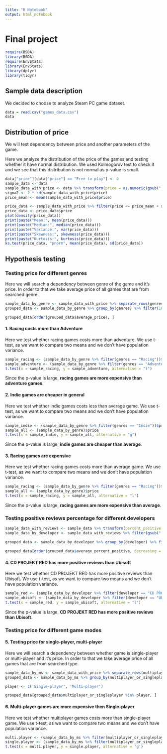 ```yaml
---
title: "R Notebook"
output: html_notebook
---
```


# Final project

```r
require(BSDA)
library(BSDA)
require(EnvStats)
library(EnvStats)
library(dplyr)
library(tidyr)
```

## Sample data description

We decided to choose to analyze Steam PC game dataset.

```r
data = read.csv("games_data.csv")
data
```

## Distribution of price

We will test dependency between price and another parameters of the game.

Here we analyze the distribution of the price of the games and testing whether it have normal distribution. We used Kolmogorov test to check it and we see that this distribution is not normal as p-value is small.

```r
data["price"][data["price"] == "Free to play"] <- 0
sample_data <- data
sample_data_with_price <- data %>% transform(price = as.numeric(gsub(",", "", price))) %>% filter(!is.na(price))
sigma2 <- 2 * sd(sample_data_with_price$price)
price_mean <- mean(sample_data_with_price$price)

price_data <- sample_data_with_price %>% filter(price <= price_mean + sigma2)
price_data <- price_data$price
plot(density(price_data))
print(paste("Mean:", mean(price_data)))
print(paste("Median:", median(price_data)))
print(paste("Variance:", var(price_data)))
print(paste("Skewness:", skewness(price_data)))
print(paste("Kurtosis:", kurtosis(price_data)))
ks.test(price_data, "pnorm", mean(price_data), sd(price_data))
```

## Hypothesis testing

### Testing price for different genres

Here we will search a dependency between genre of the game and it's price. In order to that we take average price of all games that are from searched genre.

```r
sample_data_by_genre <- sample_data_with_price %>% separate_rows(genres, sep = ";") %>% filter(gsub(" ", "", genres) != "")
grouped_data <- sample_data_by_genre %>% group_by(genres) %>% filter(10 < n()) %>% summarise_at(vars(price), list(average_price = mean))

grouped_data[order(grouped_data$average_price), ]
```

#### 1. Racing costs more than Adventure

Here we test whether racing games costs more than adventure. We use t-test, as we want to compare two means and we don't have population variance.

```r
sample_racing <- (sample_data_by_genre %>% filter(genres == "Racing"))$price
sample_adventure <- (sample_data_by_genre %>% filter(genres == "Adventure"))$price
t.test(x = sample_racing, y = sample_adventure, alternative = "l")
```

Since the p-value is large, **racing games are more expensive than adventure games**.

#### 2. Indie games are cheaper in general

Here we test whether indie games costs less than average game. We use t-test, as we want to compare two means and we don't have population variance.

```r
sample_indie <- (sample_data_by_genre %>% filter(genres == "Indie"))$price
sample_all <- (sample_data_by_genre)$price
t.test(x = sample_indie, y = sample_all, alternative = "g")
```

Since the p-value is large, **indie games are cheaper than average**.

#### 3. Racing games are expensive

Here we test whether racing games costs more than average game. We use t-test, as we want to compare two means and we don't have population variance.

```r
sample_racing <- (sample_data_by_genre %>% filter(genres == "Racing"))$price
sample_all <- (sample_data_by_genre)$price
t.test(x = sample_racing, y = sample_all, alternative = "l")
```

Since the p-value is large, **racing games are more expensive than average**.

### Testing positive reviews percentage for different developers

```r
sample_data_with_reviews <- sample_data %>% transform(percent_positive = as.numeric(gsub("%", "", percent_positive))) %>% filter(!is.na(percent_positive)) %>% filter(reviews > 1000)
sample_data_by_developer <- sample_data_with_reviews %>% filter(gsub(" ", "", developer) != "")

grouped_data <- sample_data_by_developer %>% group_by(developer) %>% filter(3 < n()) %>% summarise_at(vars(percent_positive), list(average_percent_positive = mean))

grouped_data[order(grouped_data$average_percent_positive, decreasing = T), ]
```

#### 4. CD PROJEKT RED has more positive reviews than Ubisoft

Here we test whether CD PROJEKT RED has more positive reviews than Ubisoft. We use t-test, as we want to compare two means and we don't have population variance.

```r
sample_red <- (sample_data_by_developer %>% filter(developer == "CD PROJEKT RED"))$percent_positive
sample_ubisoft <- (sample_data_by_developer %>% filter(developer == "Ubisoft Montreal"))$percent_positive
t.test(x = sample_red, y = sample_ubisoft, alternative = "l")
```

Since the p-value is large, **CD PROJEKT RED has more positive reviews than Ubisoft**.

### Testing price for different game modes

#### 5. Testing price for single-player, multi-player

Here we will search a dependency between whether game is single-player or multi-player and it's price. In order to that we take average price of all games that are from searched type.

```r
sample_data_by_ms <- sample_data_with_price %>% separate_rows(multiplayer_or_singleplayer, sep = ";") %>% filter(gsub(" ", "",multiplayer_or_singleplayer) != "")
grouped_data <- sample_data_by_ms %>% group_by(multiplayer_or_singleplayer) %>% filter(10 < n())  %>% summarise_at(vars(price), list(average_price = mean))

player <- c('Single-player', 'Multi-player')

grouped_data[grouped_data$multiplayer_or_singleplayer %in% player, ]
```

#### 6. Multi-player games are more expensive then Single-player

Here we test whether multiplayer games costs more than single-player game. We use t-test, as we want to compare two means and we don't have population variance.

```r
multi.player <- (sample_data_by_ms %>% filter(multiplayer_or_singleplayer == 'Multi-player'))$price
single.player <- (sample_data_by_ms %>% filter(multiplayer_or_singleplayer == 'Single-player'))$price
t.test(x = multi.player, y = single.player, alternative = 'g')
```
